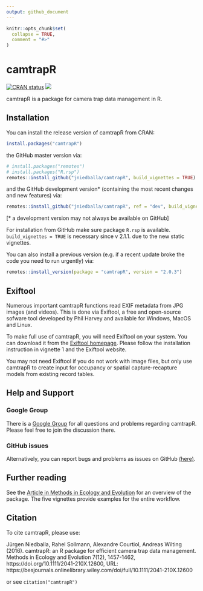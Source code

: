 ```yaml
---
output: github_document
---
```


<!-- README.md is generated from README.Rmd. Please edit that file -->

```r
knitr::opts_chunk$set(
  collapse = TRUE,
  comment = "#>"
)
```

# camtrapR

<!-- badges: start -->
[![CRAN status](https://www.r-pkg.org/badges/version/camtrapR)](https://CRAN.R-project.org/package=camtrapR)
[![](http://cranlogs.r-pkg.org/badges/camtrapR)](https://cran.r-project.org/package=camtrapR)
<!-- [![Build Status](https://travis-ci.org/jniedballa/camtrapR.svg?branch=master)](https://travis-ci.org/jniedballa/camtrapR) -->
<!-- badges: end -->

camtrapR is a package for camera trap data management in R.


## Installation

You can install the release version of camtrapR from CRAN:

```r
install.packages("camtrapR")
```

the GitHub master version via: 

```r
# install.packages("remotes")
# install.packages("R.rsp")
remotes::install_github("jniedballa/camtrapR", build_vignettes = TRUE)
```

and the GitHub development version* (containing the most recent changes and new features) via:

```r
remotes::install_github("jniedballa/camtrapR", ref = "dev", build_vignettes = TRUE)
```

[* a development version may not always be available on GitHub]

For installation from GitHub make sure package `R.rsp` is available. `build_vignettes = TRUE` is necessary since v 2.1.1. due to the new static vignettes.

You can also install a previous version (e.g. if a recent update broke the code you need to run urgently) via:

```r
remotes::install_version(package = "camtrapR", version = "2.0.3")
```

## Exiftool

Numerous important camtrapR functions read EXIF metadata from JPG images (and videos). This is done via Exiftool, a free and open-source sofware tool developed by Phil Harvey and available for Windows, MacOS and Linux.

To make full use of camtrapR, you will need Exiftool on your system. You can download it from the [Exiftool homepage](https://exiftool.org/). Please follow the installation instruction in vignette 1 and the Exiftool website.

You may not need Exiftool if you do not work with image files, but only use camtrapR to create input for occupancy or spatial capture-recapture models from existing record tables.

## Help and Support

### Google Group

There is a [Google Group](https://groups.google.com/forum/#!forum/camtrapr) for all questions and problems regarding camtrapR. Please feel free to join the discussion there.

### GitHub issues

Alternatively, you can report bugs and problems as issues on GitHub [(here)](https://github.com/jniedballa/camtrapR/issues).

## Further reading

See the [Article in Methods in Ecology and Evolution](https://besjournals.onlinelibrary.wiley.com/doi/full/10.1111/2041-210X.12600) for an overview of the package. The five vignettes provide examples for the entire workflow.

## Citation

To cite camtrapR, please use:

Jürgen Niedballa, Rahel Sollmann, Alexandre Courtiol, Andreas Wilting (2016). camtrapR: an R package for efficient
  camera trap data management. Methods in Ecology and Evolution 7(12), 1457-1462, https://doi.org/10.1111/2041-210X.12600, URL: https://besjournals.onlinelibrary.wiley.com/doi/full/10.1111/2041-210X.12600

or see `citation("camtrapR")`